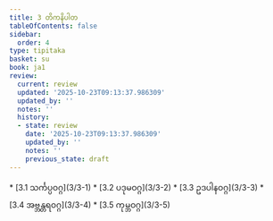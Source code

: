 ```yaml
---
title: 3 တိကနိပါတ
tableOfContents: false
sidebar:
  order: 4
type: tipitaka
basket: su
book: ja1
review:
  current: review
  updated: '2025-10-23T09:13:37.986309'
  updated_by: ''
  notes: ''
  history:
  - state: review
    date: '2025-10-23T09:13:37.986309'
    updated_by: ''
    notes: ''
    previous_state: draft
---
```



<ReviewStatus review={frontmatter.review} showDetails={true} />

<HypothesisAnnotation frontmatter={frontmatter} />

<DynamicBreadcrumb />



<TableOfContents book="ja1" section="3">
* [3.1 သင်္ကပ္ပဝဂ္ဂ](3/3-1)
* [3.2 ပဒုမဝဂ္ဂ](3/3-2)
* [3.3 ဥဒပါနဝဂ္ဂ](3/3-3)
* [3.4 အဗ္ဘန္တရဝဂ္ဂ](3/3-4)
* [3.5 ကုမ္ဘဝဂ္ဂ](3/3-5)
</TableOfContents>